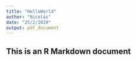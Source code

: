```yaml
---
title: "HelloWorld"
author: "Nicolás"
date: "25/2/2020"
output: pdf_document
---
```



## This is an R Markdown document